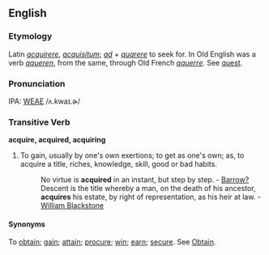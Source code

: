==English==
===Etymology===
Latin ''[[acquirere]]'', ''[[acquisitum]]''; ''[[ad]]'' + ''[[quarere]]''  to seek for. In Old English was a verb ''[[aqueren]]'', from the same, through  Old French ''[[aquerre]]''. See [[quest]].

===Pronunciation===
IPA: [[WEAE]] /ʌ.kwaɪ.ɚ/

===Transitive Verb===
'''acquire, acquired, acquiring'''
#To gain, usually by one's own exertions; to get as one's own; as, to acquire a title, riches, knowledge, skill, good or bad  habits.
#:No virtue is '''acquired''' in an instant, but step by step. - [[Barrow?]]
#:Descent is the title whereby a man, on the death of his ancestor, '''acquires''' his estate, by right of representation, as his heir at law. - [[William Blackstone]] 
====Synonyms====
To [[obtain]]; [[gain]]; [[attain]]; [[procure]]; [[win]]; [[earn]]; [[secure]]. See  [[Obtain]].
